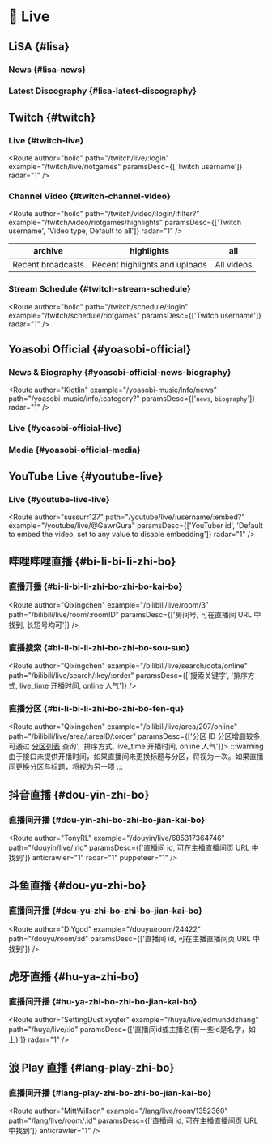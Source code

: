 # 🎥 Live

## LiSA {#lisa}

### News {#lisa-news}

<Route author="Kiotlin" example="/lxixsxa/info" path="/lxixsxa/info" radar="1" />

### Latest Discography {#lisa-latest-discography}

<Route author="Kiotlin" example="/lxixsxa/disco" path="/lxixsxa/disco" radar="1" />

## Twitch {#twitch}

### Live {#twitch-live}

<Route author="hoilc" path="/twitch/live/:login" example="/twitch/live/riotgames" paramsDesc={['Twitch username']} radar="1" />

### Channel Video {#twitch-channel-video}

<Route author="hoilc" path="/twitch/video/:login/:filter?" example="/twitch/video/riotgames/highlights" paramsDesc={['Twitch username', 'Video type, Default to all']} radar="1" />

| archive           | highlights                    | all        |
| ----------------- | ----------------------------- | ---------- |
| Recent broadcasts | Recent highlights and uploads | All videos |

### Stream Schedule {#twitch-stream-schedule}

<Route author="hoilc" path="/twitch/schedule/:login" example="/twitch/schedule/riotgames" paramsDesc={['Twitch username']} radar="1" />

## Yoasobi Official {#yoasobi-official}

### News & Biography {#yoasobi-official-news-biography}

<Route author="Kiotlin" example="/yoasobi-music/info/news" path="/yoasobi-music/info/:category?" paramsDesc={['`news`, `biography`']} radar="1" />

### Live {#yoasobi-official-live}

<Route author="Kiotlin" example="/yoasobi-music/live" path="/yoasobi-music/live" radar="1" />

### Media {#yoasobi-official-media}

<Route author="Kiotlin" example="/yoasobi-music/media" path="/yoasobi-music/media" radar="1" />

## YouTube Live {#youtube-live}

### Live {#youtube-live-live}

<Route author="sussurr127" path="/youtube/live/:username/:embed?" example="/youtube/live/@GawrGura" paramsDesc={['YouTuber id', 'Default to embed the video, set to any value to disable embedding']} radar="1" />

## 哔哩哔哩直播 {#bi-li-bi-li-zhi-bo}

### 直播开播 {#bi-li-bi-li-zhi-bo-zhi-bo-kai-bo}

<Route author="Qixingchen" example="/bilibili/live/room/3" path="/bilibili/live/room/:roomID" paramsDesc={['房间号, 可在直播间 URL 中找到, 长短号均可']} />

### 直播搜索 {#bi-li-bi-li-zhi-bo-zhi-bo-sou-suo}

<Route author="Qixingchen" example="/bilibili/live/search/dota/online" path="/bilibili/live/search/:key/:order" paramsDesc={['搜索关键字', '排序方式, live_time 开播时间, online 人气']} />

### 直播分区 {#bi-li-bi-li-zhi-bo-zhi-bo-fen-qu}

<Route author="Qixingchen" example="/bilibili/live/area/207/online" path="/bilibili/live/area/:areaID/:order" paramsDesc={['分区 ID 分区增删较多, 可通过 [分区列表](https://api.live.bilibili.com/room/v1/Area/getList) 查询', '排序方式, live_time 开播时间, online 人气']}>
  :::warning
  由于接口未提供开播时间，如果直播间未更换标题与分区，将视为一次。如果直播间更换分区与标题，将视为另一项
  :::
</Route>

## 抖音直播 {#dou-yin-zhi-bo}

### 直播间开播 {#dou-yin-zhi-bo-zhi-bo-jian-kai-bo}

<Route author="TonyRL" example="/douyin/live/685317364746" path="/douyin/live/:rid" paramsDesc={['直播间 id, 可在主播直播间页 URL 中找到']} anticrawler="1" radar="1" puppeteer="1" />

## 斗鱼直播 {#dou-yu-zhi-bo}

### 直播间开播 {#dou-yu-zhi-bo-zhi-bo-jian-kai-bo}

<Route author="DIYgod" example="/douyu/room/24422" path="/douyu/room/:id" paramsDesc={['直播间 id, 可在主播直播间页 URL 中找到']} />

## 虎牙直播 {#hu-ya-zhi-bo}

### 直播间开播 {#hu-ya-zhi-bo-zhi-bo-jian-kai-bo}

<Route author="SettingDust xyqfer" example="/huya/live/edmunddzhang" path="/huya/live/:id" paramsDesc={['直播间id或主播名(有一些id是名字，如上)']} radar="1" />

## 浪 Play 直播 {#lang-play-zhi-bo}

### 直播间开播 {#lang-play-zhi-bo-zhi-bo-jian-kai-bo}

<Route author="MittWillson" example="/lang/live/room/1352360" path="/lang/live/room/:id" paramsDesc={['直播间 id, 可在主播直播间页 URL 中找到']} anticrawler="1" />
